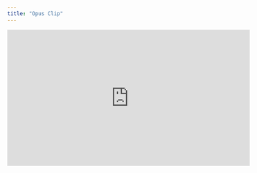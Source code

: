 ```yaml
---
title: "Opus Clip"
---
```


<iframe
  width="560"
  height="315"
  src="https://www.youtube.com/embed/RRXTpqaN8Ho"
  title="YouTube video player"
  frameborder="0"
  allow="accelerometer; autoplay; clipboard-write; encrypted-media; gyroscope; picture-in-picture"
  allowFullScreen
></iframe>
